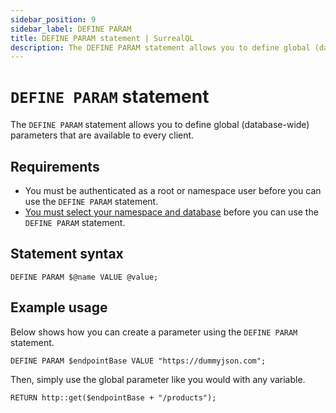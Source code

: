 ```yaml
---
sidebar_position: 9
sidebar_label: DEFINE PARAM
title: DEFINE PARAM statement | SurrealQL
description: The DEFINE PARAM statement allows you to define global (database-wide) parameters that are available to every client.
---
```


# `DEFINE PARAM` statement

The `DEFINE PARAM` statement allows you to define global (database-wide) parameters that are available to every client.

## Requirements

- You must be authenticated as a root or namespace user before you can use the `DEFINE PARAM` statement.
- [You must select your namespace and database](/docs/surrealdb/surrealql/statements/use) before you can use the `DEFINE PARAM` statement.

## Statement syntax

```surql title="SurrealQL Syntax"
DEFINE PARAM $@name VALUE @value;
```

## Example usage 

Below shows how you can create a parameter using the `DEFINE PARAM` statement.

```surql
DEFINE PARAM $endpointBase VALUE "https://dummyjson.com";
```

Then, simply use the global parameter like you would with any variable.

```surql
RETURN http::get($endpointBase + "/products");
```
